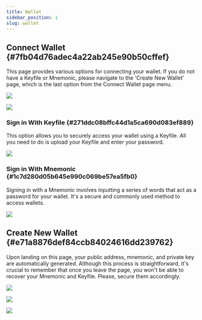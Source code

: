 ```yaml
---
title: Wallet
sidebar_position: 1
slug: wallet
---
```





## Connect Wallet {#7fb04d76adec4a22ab245e90b50cffef}


This page provides various options for connecting your wallet. If you do not have a Keyfile or Mnemonic, please navigate to the 'Create New Wallet' page, which is the last option from the Connect Wallet page menu.


![](/notion_imgs/322920960.png)


![](/notion_imgs/342836022.png)


### Sign in With Keyfile {#271ddc08bffc44d1a5ca690d083ef889}


This option allows you to securely access your wallet using a Keyfile. All you need to do is upload your Keyfile and enter your password.


![](/notion_imgs/240419682.png)


### Sign in With Mnemonic {#1c7d280d05b645e990c069be57ea5fb0}


Signing in with a Mnemonic involves inputting a series of words that act as a password for your wallet. It's a secure and commonly used method to access wallets.


![](/notion_imgs/1195850743.png)


## Create New Wallet {#e71a8876def84ccb84024616dd239762}


Upon landing on this page, your public address, mnemonic, and private key are automatically generated. Although this process is straightforward, it's crucial to remember that once you leave the page, you won't be able to recover your Mnemonic and Keyfile. Please, secure them accordingly. 


![](/notion_imgs/1179955450.png)


![](/notion_imgs/692503285.png)


![](/notion_imgs/1366668206.png)

